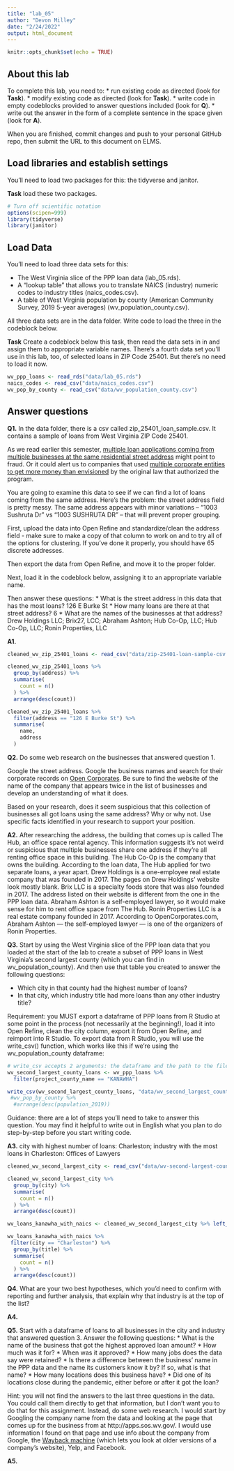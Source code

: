 ```yaml
---
title: "lab_05"
author: "Devon Milley"
date: "2/24/2022"
output: html_document
---
```


```r
knitr::opts_chunk$set(echo = TRUE)
```

## About this lab

To complete this lab, you need to:
* run existing code as directed (look for **Task**).
* modify existing code as directed (look for **Task**).
* write code in empty codeblocks provided to answer questions included (look for **Q**).
* write out the answer in the form of a complete sentence in the space given (look for **A**).

When you are finished, commit changes and push to your personal GitHub repo, then submit the URL to this document on ELMS.

## Load libraries and establish settings

You'll need to load two packages for this: the tidyverse and janitor.

**Task** load these two packages.

```r
# Turn off scientific notation
options(scipen=999)
library(tidyverse)
library(janitor)
```

## Load Data

You'll need to load three data sets for this:

* The West Virginia slice of the PPP loan data (lab_05.rds).
* A "lookup table" that allows you to translate NAICS (industry) numeric codes to industry titles (naics_codes.csv).
* A table of West Virginia population by county (American Community Survey, 2019 5-year averages) (wv_population_county.csv).

All three data sets are in the data folder.  Write code to load the three in the codeblock below.

**Task** Create a codeblock below this task, then read the data sets in in and assign them to appropriate variable names. There's a fourth data set you'll use in this lab, too, of selected loans in ZIP Code 25401. But there's no need to load it now.
```r
wv_ppp_loans <- read_rds("data/lab_05.rds")
naics_codes <- read_csv("data/naics_codes.csv")
wv_pop_by_county <- read_csv("data/wv_population_county.csv")
```

## Answer questions

**Q1.** In the data folder, there is a csv called zip_25401_loan_sample.csv.  It contains a sample of loans from West Virginia ZIP Code 25401.

As we read earlier this semester, [multiple loan applications coming from multiple businesses at the same residential street address](https://www.nytimes.com/2021/08/17/business/ppp-fraud-covid.html) might point to fraud. Or it could alert us to companies that used [multiple corporate entities to get more money than envisioned](https://www.propublica.org/article/different-names-same-address-how-big-businesses-got-government-loans-meant-for-small-businesses) by the original law that authorized the program.   

You are going to examine this data to see if we can find a lot of loans coming from the same address.  Here's the problem: the street address field is pretty messy.  The same address appears with minor variations --  "1003 Sushruta Dr" vs "1003 SUSHRUTA DR" -- that will prevent proper grouping.

First, upload the data into Open Refine and standardize/clean the address field - make sure to make a copy of that column to work on and to try all of the options for clustering. If you've done it properly, you should have 65 discrete addresses.

Then export the data from Open Refine, and move it to the proper folder.

Next, load it in the codeblock below, assigning it to an appropriate variable name.

Then answer these questions:
* What is the street address in this data that has the most loans? 126 E Burke St
* How many loans are there at that street address? 6
* What are the names of the businesses at that address? Drew Holdings LLC; Brix27, LCC; Abraham Ashton; Hub Co-Op, LLC; Hub Co-Op, LLC; Ronin Properties, LLC 

**A1.**

```r
cleaned_wv_zip_25401_loans <- read_csv("data/zip-25401-loan-sample-csv.csv")

cleaned_wv_zip_25401_loans %>% 
  group_by(address) %>% 
  summarise(
    count = n()
  ) %>% 
  arrange(desc(count))

cleaned_wv_zip_25401_loans %>% 
  filter(address == "126 E Burke St") %>% 
  summarise(
    name,
    address
  )
```

**Q2.** Do some web research on the businesses that answered question 1.  

Google the street address.  Google the business names and search for their corporate records on [Open Corporates](https://opencorporates.com/). Be sure to find the website of the name of the company that appears twice in the list of businesses and develop an understanding of what it does.

Based on your research, does it seem suspicious that this collection of businesses all got loans using the same address? Why or why not. Use specific facts identified in your research to support your position.

**A2.** After researching the address, the building that comes up is called The Hub, an office space rental agency. This information suggests it's not weird or suspicious that multiple businesses share one address if they're all renting office space in this building. The Hub Co-Op is the company that owns the building. According to the loan data, The Hub applied for two separate loans, a year apart. Drew Holdings is a one-employee real estate company that was founded in 2017. The pages on Drew Holdings' website look mostly blank. Brix LLC is a specialty foods store that was also founded in 2017. The address listed on their website is different from the one in the PPP loan data. Abraham Ashton is a self-employed lawyer, so it would make sense for him to rent office space from The Hub. Ronin Properties LLC is a real estate company founded in 2017. According to OpenCorporates.com, Abraham Ashton — the self-employed lawyer — is one of the organizers of Ronin Properties. 

**Q3.** Start by using the West Virginia slice of the PPP loan data that you loaded at the start of the lab to create a subset of PPP loans in West Virginia's second largest county (which you can find in wv_population_county). And then use that table you created to answer the following questions:

* Which city in that county had the highest number of loans?
* In that city, which industry title had more loans than any other industry title?

Requirement: you MUST export a dataframe of PPP loans from R Studio at some point in the process (not necessarily at the beginning!), load it into Open Refine, clean the city column, export it from Open Refine, and reimport into R Studio. To export data from R Studio, you will use the write_csv() function, which works like this if we're using the wv_population_county dataframe:

```r
# write_csv accepts 2 arguments: the dataframe and the path to the file you write out
wv_second_largest_county_loans <- wv_ppp_loans %>% 
  filter(project_county_name == "KANAWHA")

write_csv(wv_second_largest_county_loans, "data/wv_second_largest_county_loans.csv")
 #wv_pop_by_county %>% 
  #arrange(desc(population_2019))
```

Guidance: there are a lot of steps you'll need to take to answer this question. You may find it helpful to write out in English what you plan to do step-by-step before you start writing code.   

**A3.** city with highest number of loans: Charleston; industry with the most loans in Charleston: Offices of Lawyers

```r
cleaned_wv_second_largest_city <- read_csv("data/wv-second-largest-county-loans-csv.csv")

cleaned_wv_second_largest_city %>% 
  group_by(city) %>% 
  summarise(
    count = n()
  ) %>% 
  arrange(desc(count))

wv_loans_kanawha_with_naics <- cleaned_wv_second_largest_city %>% left_join(naics_codes, by=c("naics_code"="naics_code"))

wv_loans_kanawha_with_naics %>%  
 filter(city == "Charleston") %>% 
  group_by(title) %>% 
  summarise(
    count = n()
  ) %>% 
  arrange(desc(count))
```

**Q4.** What are your two best hypotheses, which you'd need to confirm with reporting and further analysis, that explain why that industry is at the top of the list?

**A4.**

**Q5.** Start with a dataframe of loans to all businesses in the city and industry that answered question 3. Answer the following questions:
* What is the name of the business that got the highest approved loan amount?
* How much was it for?
* When was it approved?
* How many jobs does the data say were retained?
* Is there a difference between the business' name in the PPP data and the name its customers know it by? If so, what is that name?
* How many locations does this business have?
* Did one of its locations close during the pandemic, either before or after it got the loan?

Hint: you will not find the answers to the last three questions in the data.  You could call them directly to get that information, but I don't want you to do that for this assignment.  Instead, do some web research. I would start by Googling the company name from the data and looking at the page that comes up for the business from at http://apps.sos.wv.gov/. I would use information I found on that page and use info about the company from Google, the [Wayback machine](https://archive.org/web/) (which lets you look at older versions of a company's website), Yelp, and Facebook.

**A5.**
